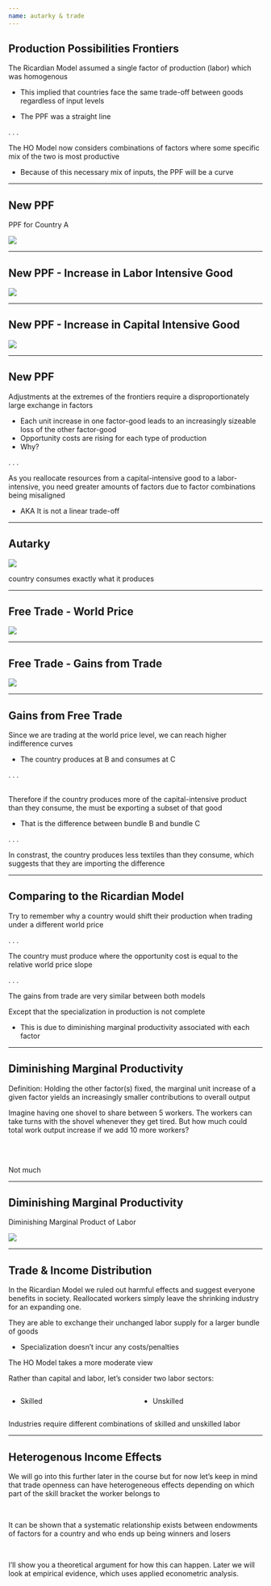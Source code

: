```yaml
---
name: autarky & trade
---
```


## Production Possibilities Frontiers

The [Ricardian Model]{.h} assumed a single factor of production (labor) which was homogenous

- This implied that countries face the same trade-off between goods regardless of input levels

- The PPF was a straight line

. . .

The [HO Model]{.h} now considers [combinations of factors]{.h} where some specific mix of the two is most productive

- Because of this necessary mix of inputs, the [PPF will be a curve]{.hi-red}

---

## New PPF

[PPF for Country A]{.h .align-center}

![](images/HO-ppf.png){fig-align="center"}

---

## New PPF - Increase in Labor Intensive Good

![](images/HO-ppf-labor-intensive.png){fig-align="center"}

---

## New PPF - Increase in Capital Intensive Good

![](images/HO-ppf-capital-intensive.png){fig-align="center"}

---

## New PPF

Adjustments at the extremes of the frontiers require a [disproportionately large exchange]{.h} in factors

::: {.incremental}
- Each unit increase in one factor-good leads to an increasingly sizeable loss of the other factor-good
- [Opportunity costs]{.hi-orange} are [rising]{.hi-red} for each type of production 
- [Why?]{.hi-red}
:::

. . .

As you reallocate resources from a [capital-intensive good to a labor-intensive]{.hi}, you need greater amounts of factors due to factor combinations being misaligned

- AKA It is not a linear trade-off 

---

## Autarky

![](images/HO-autarky.png){fig-align="center"}

::: {.notes}
country consumes exactly what it produces
:::

---

## Free Trade - World Price

![](images/HO-world-price.png){fig-align="center"}

---

## Free Trade - Gains from Trade

![](images/HO-free-trade.png){fig-align="center"}

---

## Gains from Free Trade

Since we are trading at the [world price level]{.hi}, we can reach [higher]{.hi-green} indifference curves

- The country [produces at B]{.hi-red} and [consumes at C]{.hi-red} 

. . .

<br>
Therefore if the country produces more of the [capital-intensive product]{.hi} than they consume, [the must be exporting]{.h} a subset of that good

- That is the difference between [bundle B and bundle C]{.h}

. . .

In constrast, the country [produces less textiles than they consume]{.hi}, which suggests that they are [importing]{.h} the difference

---

## Comparing to the Ricardian Model

Try to remember why a country would shift their production when trading under a [different world price]{.hii}

. . .

The country [must produce where the]{.h} [opportunity cost]{.hi-orange} [is equal to the relative world price slope]{.h}

. . . 

The gains from trade are very similar between both models

Except that [the specialization in production is not complete]{.h} 

::: {.fragment}
- This is due to [diminishing marginal productivity]{.hp} associated with each factor 
:::

---

## Diminishing Marginal Productivity 

[Definition:]{.hp} 
Holding the other factor(s) fixed, the [marginal unit increase]{.h} of a given factor yields an increasingly smaller contributions to overall output

::: {.fragment}
Imagine having [one shovel]{.h} to share between [5 workers]{.h}.
The workers can take turns with the shovel whenever they get tired. 
But how much could [total work output]{.h} increase if we add [10 more workers]{.h}?
:::

<br><br>

::: {.fragment}
[Not much]{.hi .align-center .big}
:::

---

## Diminishing Marginal Productivity

[Diminishing Marginal Product of Labor]{.h .align-center}

![](images/diminishing-marginal-productivity.png){fig-align="center"}

---

## Trade & Income Distribution 

In the [Ricardian Model]{.hi-red} we ruled out harmful effects and suggest everyone benefits in society.
Reallocated workers simply leave the shrinking industry for an expanding one. 

They are able to exchange their unchanged labor supply for a [larger bundle of goods]{.h}

- Specialization doesn't incur any costs/penalties

::: {.fragment}
The [HO Model]{.h} takes a more moderate view

Rather than [capital and labor]{.h}, let's consider two labor sectors:

:::: {.columns}

::: {.column width="50%"}
- Skilled
:::

::: {.column width="50%"}
- Unskilled
:::

::::

:::

::: {.fragment}
Industries require different combinations of [skilled and unskilled]{.hi} labor
:::

---

## Heterogenous Income Effects

We will go into this further later in the course but for now let's keep in mind that [trade openness can have heterogeneous effects]{.hi} depending on which part of the skill bracket the worker belongs to

<br>

::: {.fragment}
It can be shown that a systematic relationship exists between endowments of factors for a country and who ends up being winners and losers

<br>

I'll show you a [theoretical argument]{.hp} for how this can happen.
Later we will look at [empirical evidence]{.hp}, which uses applied econometric analysis.
:::